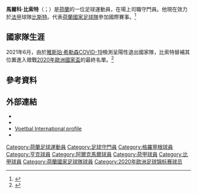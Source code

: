 {{blpsources|time=2015-05-18T02:24:16+00:00}}
{{expand|time=2015-05-18T02:24:16+00:00}}
{{noteTA|G1=football|G2=uefa
|1=zh-hans:比佐特;zh-hk:比蘇治;zh-hant:比索特;
}}
{{Infobox football biography
| name = 馬爾科·比索特<br/>Marco Bizot 
| fullname = Marco Bizot
| image = Marco-bizot-1379534362.jpg
| caption =
| birth_date = {{birth date and age|1991|3|10|df=y}}
| birth_place = [[荷蘭|荷蘭]][[荷恩|荷恩]]
| height = {{height|m=1.94|precision=0}}
| currentclub = [[布雷斯特足球俱乐部|比斯特]]
| clubnumber = 40
| position = [[守門員|守門員]]
| youthyears1 = –2000              
| youthclubs1 = SV Westfriezen
| youthyears2 = 2000–2011          
| youthclubs2 = [[阿積士青年隊|阿積士青年隊]]
| years1 = 2011–2012 
| clubs1 = [[阿賈克斯足球俱樂部|阿賈克斯]]       | caps1 = 0 
| goals1 = 0
| years2 = 2011–2012 
| clubs2 = → [[SC甘堡爾|甘堡爾]] (外借)
| caps2 = 17 
| goals2 = 0
| years3 = 2012–2014 
| clubs3 = [[格羅寧根足球俱樂部|格羅寧根]]        | caps3 = 50 
| goals3 = 0    
| years4 = 2014–2017 
| clubs4 = [[皇家亨克體育會|亨克]]         | caps4 = 54 
| goals4 = 0
| years5 = 2017–2021 
| clubs5 = [[AZ_(足球會)|阿爾克馬爾]]         | caps5 = 125
| goals5 = 0
| years6 = 2021– 
| clubs6 = [[布雷斯特足球俱乐部|比斯特]]         | caps6 = 0
| goals6 = 0    
| nationalyears1 = 2011–2013
| nationalteam1 = [[荷蘭21歲以下國家足球隊|荷蘭U-21]]
| nationalcaps1 = 7
| nationalgoals1 = 0 
| nationalyears2 = 2020–
| nationalteam2 = [[荷蘭國家足球隊|荷蘭]]
| nationalcaps2 = 1
| nationalgoals2 = 0 
| pcupdate       = 2021年8月4日
| ntupdate       = 2020年11月10日
}}
'''馬爾科·比索特'''（{{lang-nl|Marco Bizot}}；{{bd|1991年|3月10日}}）是[[荷蘭|荷蘭]]的一位足球運動員，在場上司職守門員。他現在效力於[[法國甲組足球聯賽|法甲]]球隊[[布雷斯特足球俱乐部|比斯特]]。代表[[荷蘭國家足球隊|荷蘭國家足球隊]]參加國際賽事。<ref>{{cite news |author= |url=http://www.goal.com/en/people/netherlands/43066/marco-bizot |title=Marco Bizot profile |publisher=Goal.com |date=2011-10-24 |accessdate=2011-10-24 |archive-date=2016-12-13 |archive-url=https://web.archive.org/web/20161213162659/http://www.goal.com/en/people/netherlands/43066/marco-bizot |dead-url=no }}</ref>

== 國家隊生涯 ==
2021年6月，由於[[雅斯珀·希勒森|雅斯珀·希勒森]][[COVID-19|COVID-19]]檢測呈陽性退出國家隊，比索特替補其位置進入徵戰[[2020年歐洲國家盃|2020年歐洲國家盃]]的最終名單。<ref>{{cite web|url=https://www.goal.com/en-qa/news/netherlands-goalkeeper-cillessen-ruled-out-of-euro-2020/1elclrb8o7uyp1rr0cum3bsl89|title=Netherlands goalkeeper Cillessen ruled out of Euro 2020 after testing positive for Covid-19|website=Goal.com|date=2021-06-01|accessdate=2021-06-03|archive-date=2021-06-03|archive-url=https://web.archive.org/web/20210603142834/https://www.goal.com/en-qa/news/netherlands-goalkeeper-cillessen-ruled-out-of-euro-2020/1elclrb8o7uyp1rr0cum3bsl89|dead-url=no}}</ref>

== 參考資料 ==
{{reflist}}

== 外部連結 ==
* {{Soccerway}}
* {{UEFA player}}
* [https://www.vi.nl/spelers/marco-bizot/carriere Voetbal International profile] {{in lang|nl}}
* {{Webarchive |url=https://web.archive.org/web/20120921165502/http://onsoranje.nl/team-statistieken/teams/speler/25/4f8c4269-a2609462-546488 |date=21 September 2012 |title=Netherlands stats at OnsOranje }}

{{布雷斯特球员名单}}
{{2020年欧洲足球锦标赛荷兰参赛名单}}

{{DEFAULTSORT: Bizot, Marco}}
[[Category:荷蘭足球運動員|Category:荷蘭足球運動員]]
[[Category:足球守門員|Category:足球守門員]]
[[Category:格羅寧根球員|Category:格羅寧根球員]]
[[Category:亨克球員|Category:亨克球員]]
[[Category:阿爾克馬爾球員|Category:阿爾克馬爾球員]]
[[Category:荷甲球員|Category:荷甲球員]]
[[Category:比甲球員|Category:比甲球員]]
[[Category:荷蘭國家足球隊球員|Category:荷蘭國家足球隊球員]]
[[Category:2020年欧洲足球锦标赛球员|Category:2020年欧洲足球锦标赛球员]]
